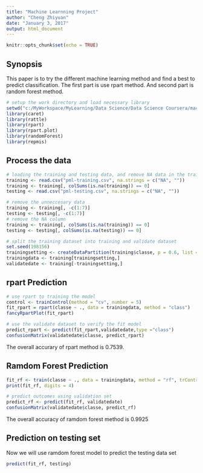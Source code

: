 ```yaml
---
title: "Machine Learnning Project"
author: "Cheng Zhiyuan"
date: "January 3, 2017"
output: html_document
---
```


```r
knitr::opts_chunk$set(echo = TRUE)
```

## Synopsis

This paper is to try the different machine learning method and find a best to predict classification. The first part is use rpart method. And second part is random forest method.


```r
# setup the work directory and load necessary library
setwd("c:/MyWorkspace/MyLearning/Data Science/Data Science Coursera/machine learning/Project")
library(caret)
library(rattle)
library(rpart)
library(rpart.plot)
library(randomForest)
library(repmis)
```

## Process the data

```r
# loading the training and testing data, and remove NA data in the training set
training <- read.csv("pml-training.csv", na.strings = c("NA", ""))
training <- training[, colSums(is.na(training)) == 0]
testing <- read.csv("pml-testing.csv", na.strings = c("NA", ""))
```

```r
# remove the unneccesary data
training <- training[, -c(1:7)]
testing <- testing[, -c(1:7)]
# remove the NA column
training <- training[, colSums(is.na(training)) == 0]
testing <- testing[, colSums(is.na(testing)) == 0]
```

```r
# split the training dataset into training and validate dataset
set.seed(198156)
trainingsetting <- createDataPartition(training$classe, p = 0.6, list = FALSE)
trainingdata <- training[trainingsetting,]
validatedate <- training[-trainingsetting,] 
```

## rpart Prediction

```r
# use rpart to training the model
control <- trainControl(method = "cv", number = 5)
fit_rpart = rpart(classe ~ ., data = trainingdata, method = "class")
fancyRpartPlot(fit_rpart)
```

```r
# use the validate dataset to verify the fit model
predict_rpart <- predict(fit_rpart,validatedate,type ="class")
confusionMatrix(validatedate$classe, predict_rpart)
```

The overall accurary of rpart method is 0.7539. 

## Ramdom Forest Prediction

```r
fit_rf <- train(classe ~ ., data = trainingdata, method = "rf", trControl = control)
print(fit_rf, digits = 4)
```

```r
# predict outcomes using validation set
predict_rf <- predict(fit_rf, validatedate)
confusionMatrix(validatedate$classe, predict_rf)
```

The overall accuracy of ramdom forest method is 0.9925

## Prediction on testing set

Now we will use ramdom forest model to predict the testing data set
```r
predict(fit_rf, testing)
```